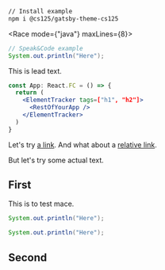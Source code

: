 


```sh id=install
// Install example
npm i @cs125/gatsby-theme-cs125
```

<Race mode={"java"} maxLines={8}>

```java
// Speak&Code example
System.out.println("Here");
```

</Race>

<Lead>

This is lead text.

</Lead>

```jsx
const App: React.FC = () => {
  return (
    <ElementTracker tags=["h1", "h2"]>
      <RestOfYourApp />
    </ElementTracker>
  )
}
```

Let's try [a link](https://cs125.cs.illinois.edu).
And what about a [relative link](/second).

But let's try some actual text.

## First

This is to test mace.

```java id=helloworld
System.out.println("Here");
```

```java id=helloworld
System.out.println("Here");
```

<LoremIpsum p={6} />

## Second

<LoremIpsum p={8} />
